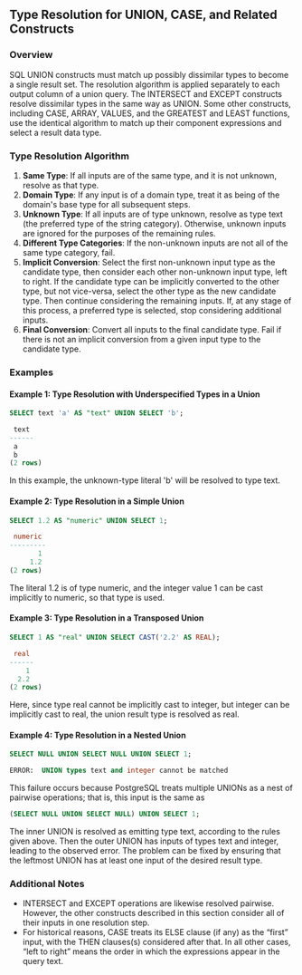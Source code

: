 ## Type Resolution for UNION, CASE, and Related Constructs

### Overview

SQL UNION constructs must match up possibly dissimilar types to become a single result set. The resolution algorithm is applied separately to each output column of a union query. The INTERSECT and EXCEPT constructs resolve dissimilar types in the same way as UNION. Some other constructs, including CASE, ARRAY, VALUES, and the GREATEST and LEAST functions, use the identical algorithm to match up their component expressions and select a result data type.

### Type Resolution Algorithm

1. **Same Type**: If all inputs are of the same type, and it is not unknown, resolve as that type.
2. **Domain Type**: If any input is of a domain type, treat it as being of the domain's base type for all subsequent steps.
3. **Unknown Type**: If all inputs are of type unknown, resolve as type text (the preferred type of the string category). Otherwise, unknown inputs are ignored for the purposes of the remaining rules.
4. **Different Type Categories**: If the non-unknown inputs are not all of the same type category, fail.
5. **Implicit Conversion**: Select the first non-unknown input type as the candidate type, then consider each other non-unknown input type, left to right. If the candidate type can be implicitly converted to the other type, but not vice-versa, select the other type as the new candidate type. Then continue considering the remaining inputs. If, at any stage of this process, a preferred type is selected, stop considering additional inputs.
6. **Final Conversion**: Convert all inputs to the final candidate type. Fail if there is not an implicit conversion from a given input type to the candidate type.

### Examples

#### Example 1: Type Resolution with Underspecified Types in a Union

```sql
SELECT text 'a' AS "text" UNION SELECT 'b';

 text
------
 a
 b
(2 rows)
```

In this example, the unknown-type literal 'b' will be resolved to type text.

#### Example 2: Type Resolution in a Simple Union

```sql
SELECT 1.2 AS "numeric" UNION SELECT 1;

 numeric
---------
       1
     1.2
(2 rows)
```

The literal 1.2 is of type numeric, and the integer value 1 can be cast implicitly to numeric, so that type is used.

#### Example 3: Type Resolution in a Transposed Union

```sql
SELECT 1 AS "real" UNION SELECT CAST('2.2' AS REAL);

 real
------
    1
  2.2
(2 rows)
```

Here, since type real cannot be implicitly cast to integer, but integer can be implicitly cast to real, the union result type is resolved as real.

#### Example 4: Type Resolution in a Nested Union

```sql
SELECT NULL UNION SELECT NULL UNION SELECT 1;

ERROR:  UNION types text and integer cannot be matched
```

This failure occurs because PostgreSQL treats multiple UNIONs as a nest of pairwise operations; that is, this input is the same as

```sql
(SELECT NULL UNION SELECT NULL) UNION SELECT 1;
```

The inner UNION is resolved as emitting type text, according to the rules given above. Then the outer UNION has inputs of types text and integer, leading to the observed error. The problem can be fixed by ensuring that the leftmost UNION has at least one input of the desired result type.

### Additional Notes

- INTERSECT and EXCEPT operations are likewise resolved pairwise. However, the other constructs described in this section consider all of their inputs in one resolution step.
- For historical reasons, CASE treats its ELSE clause (if any) as the “first” input, with the THEN clauses(s) considered after that. In all other cases, “left to right” means the order in which the expressions appear in the query text.
